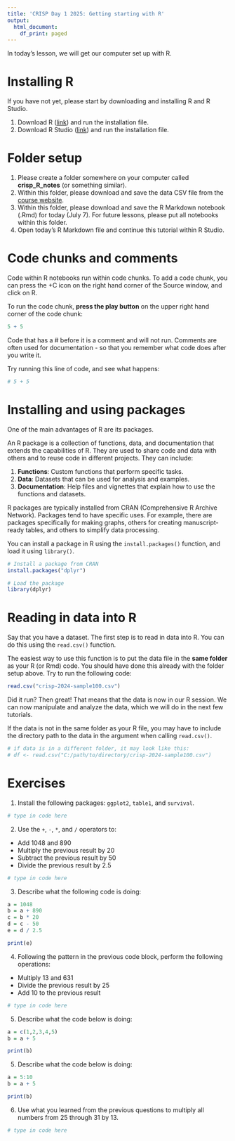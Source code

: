 ```yaml
---
title: 'CRISP Day 1 2025: Getting starting with R'
output:
  html_document:
    df_print: paged
---
```


In today's lesson, we will get our computer set up with R. 

# Installing R 

If you have not yet, please start by downloading and installing R and R Studio. 

1. Download R ([link](https://cran.r-project.org/)) and run the installation file. 
2. Download R Studio ([link](https://posit.co/download/rstudio-desktop/)) and run the installation file. 

# Folder setup 

1. Please create a folder somewhere on your computer called **crisp_R_notes**
(or something similar). 
2. Within this folder, please download and save the data CSV file from the 
[course website](https://jpspeng.github.io/crisp_notes/).
3. Within this folder, please download and save the R Markdown notebook (.Rmd) for today 
(July 7). For future lessons, please put all notebooks within this folder. 
4. Open today's R Markdown file and continue this tutorial within R Studio. 

# Code chunks and comments 

Code within R notebooks run within code chunks. To add a code chunk, you can press
the +C icon on the right hand corner of the Source window, and click on R. 

To run the code chunk, **press the play button** on the upper right hand corner of the
code chunk: 

```r
5 + 5
```

Code that has a # before it is a comment and will not run. Comments are often 
used for documentation - so that you remember what code does after you write it. 

Try running this line of code, and see what happens: 

```r
# 5 + 5 
```


# Installing and using packages 

One of the main advantages of R are its packages. 

An R package is a collection of functions, data, and documentation that extends 
the capabilities of R. They are used to share code and data with others and to 
reuse code in different projects. They can include:

1. **Functions**: Custom functions that perform specific tasks.
2. **Data**: Datasets that can be used for analysis and examples.
3. **Documentation**: Help files and vignettes that explain how to use the functions 
and datasets.

R packages are typically installed from CRAN (Comprehensive R Archive Network). Packages
tend to have specific uses. For example, there are packages specifically for 
making graphs, others for creating manuscript-ready tables, and others to simplify 
data processing. 

You can install a package in R using the `install.packages()` function, and load 
it using `library()`.

```r
# Install a package from CRAN
install.packages("dplyr")
```

```r
# Load the package
library(dplyr)
```

# Reading in data into R 

Say that you have a dataset. The first step is to read in data into R. You can do
this using the `read.csv()` function. 

The easiest way to use this function is to put the data file in the **same folder** 
as your R (or Rmd) code. You should have done this already with the folder setup 
above. Try to run the following code: 

```r
read.csv("crisp-2024-sample100.csv") 
```

Did it run? Then great! That means that the data is now in our R session. We can 
now manipulate and analyze the data, which we will do in the next few tutorials.

If the data is not in the same folder as your R file, you may have to include the
directory path to the data in the argument when calling `read.csv()`.

```r
# if data is in a different folder, it may look like this: 
# df <- read.csv("C:/path/to/directory/crisp-2024-sample100.csv")
```

# Exercises 

1. Install the following packages: `ggplot2`, `table1`, and `survival`. 

```r
# type in code here

```

2. Use the `+`, `-`, `*`, and `/` operators to:
* Add 1048 and 890
* Multiply the previous result by 20
* Subtract the previous result by 50 
* Divide the previous result by 2.5

```r
# type in code here 

```

3. Describe what the following code is doing: 

```r
a = 1048 
b = a + 890
c = b * 20 
d = c - 50 
e = d / 2.5 

print(e)
```

4. Following the pattern in the previous code block, perform the following operations: 
* Multiply 13 and 631
* Divide the previous result by 25 
* Add 10 to the previous result 

```r
# type in code here 

```

5. Describe what the code below is doing: 

```r
a = c(1,2,3,4,5)
b = a + 5

print(b)
```

5. Describe what the code below is doing: 

```r
a = 5:10
b = a + 5

print(b)
```

6. Use what you learned from the previous questions to multiply all numbers 
from 25 through 31 by 13. 

```r
# type in code here 

```





